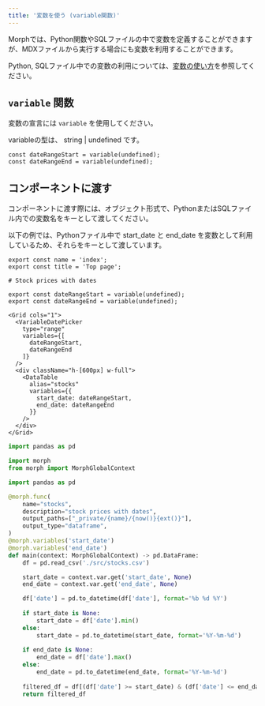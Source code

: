 ```yaml
---
title: '変数を使う (variable関数)'
---
```


Morphでは、Python関数やSQLファイルの中で変数を定義することができますが、MDXファイルから実行する場合にも変数を利用することができます。

Python, SQLファイル中での変数の利用については、[変数の使い方](/data-application/ja/variables)を参照してください。

## `variable` 関数

変数の宣言には `variable` を使用してください。

variableの型は、 string | undefined です。
  
```tsx
const dateRangeStart = variable(undefined);
const dateRangeEnd = variable(undefined);
```

## コンポーネントに渡す

コンポーネントに渡す際には、オブジェクト形式で、PythonまたはSQLファイル内での変数名をキーとして渡してください。

以下の例では、Pythonファイル中で start_date と end_date を変数として利用しているため、それらをキーとして渡しています。

<CodeGroup>

```tsx index.mdx
export const name = 'index';
export const title = 'Top page';

# Stock prices with dates

export const dateRangeStart = variable(undefined);
export const dateRangeEnd = variable(undefined);

<Grid cols="1">
  <VariableDatePicker 
    type="range" 
    variables={[
      dateRangeStart,
      dateRangeEnd
    ]}
  />
  <div className="h-[600px] w-full">
    <DataTable 
      alias="stocks" 
      variables={{
        start_date: dateRangeStart,
        end_date: dateRangeEnd
      }} 
    />
  </div>
</Grid>
```

```python stocks.py
import pandas as pd

import morph
from morph import MorphGlobalContext

import pandas as pd

@morph.func(
    name="stocks",
    description="stock prices with dates",
    output_paths=["_private/{name}/{now()}{ext()}"],
    output_type="dataframe",
)
@morph.variables('start_date')
@morph.variables('end_date')
def main(context: MorphGlobalContext) -> pd.DataFrame:
    df = pd.read_csv('./src/stocks.csv')

    start_date = context.var.get('start_date', None)
    end_date = context.var.get('end_date', None)

    df['date'] = pd.to_datetime(df['date'], format='%b %d %Y')
    
    if start_date is None:
        start_date = df['date'].min()
    else:
        start_date = pd.to_datetime(start_date, format='%Y-%m-%d')
    
    if end_date is None:
        end_date = df['date'].max()
    else:
        end_date = pd.to_datetime(end_date, format='%Y-%m-%d')
    
    filtered_df = df[(df['date'] >= start_date) & (df['date'] <= end_date)]
    return filtered_df
```

</CodeGroup>